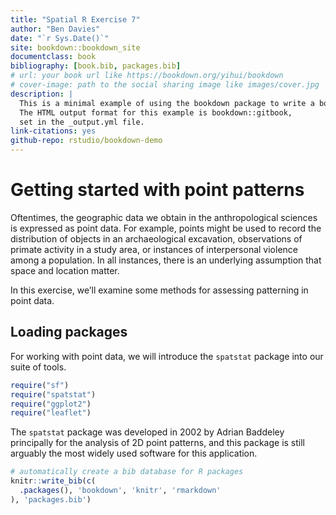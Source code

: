 --- 
title: "Spatial R Exercise 7"
author: "Ben Davies"
date: "`r Sys.Date()`"
site: bookdown::bookdown_site
documentclass: book
bibliography: [book.bib, packages.bib]
# url: your book url like https://bookdown.org/yihui/bookdown
# cover-image: path to the social sharing image like images/cover.jpg
description: |
  This is a minimal example of using the bookdown package to write a book.
  The HTML output format for this example is bookdown::gitbook,
  set in the _output.yml file.
link-citations: yes
github-repo: rstudio/bookdown-demo
---

# Getting started with point patterns 

Oftentimes, the geographic data we obtain in the anthropological sciences is expressed as point data. For example, points might be used to record the distribution of objects in an archaeological excavation, observations of primate activity in a study area, or instances of interpersonal violence among a population. In all instances, there is an underlying assumption that space and location matter. 

In this exercise, we'll examine some methods for assessing patterning in point data. 

## Loading packages

For working with point data, we will introduce the `spatstat` package into our suite of tools. 

```{r}
require("sf")
require("spatstat")
require("ggplot2")
require("leaflet")
```

The `spatstat` package was developed in 2002 by	Adrian Baddeley principally for the analysis of 2D point patterns, and this package is still arguably the most widely used software for this application. 


```{r include=FALSE}
# automatically create a bib database for R packages
knitr::write_bib(c(
  .packages(), 'bookdown', 'knitr', 'rmarkdown'
), 'packages.bib')
```
